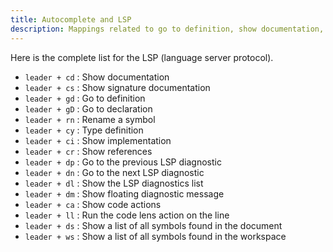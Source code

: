 ```yaml
---
title: Autocomplete and LSP 
description: Mappings related to go to definition, show documentation, type definitions and more.
---
```


Here is the complete list for the LSP (language server protocol).

- `leader + cd` : Show documentation
- `leader + cs` : Show signature documentation
- `leader + gd` : Go to definition
- `leader + gD` : Go to declaration
- `leader + rn` : Rename a symbol
- `leader + cy` : Type definition
- `leader + ci` : Show implementation
- `leader + cr` : Show references
- `leader + dp` : Go to the previous LSP diagnostic
- `leader + dn` : Go to the next LSP diagnostic
- `leader + dl` : Show the LSP diagnostics list
- `leader + dm` : Show floating diagnostic message
- `leader + ca` : Show code actions
- `leader + ll` : Run the code lens action on the line
- `leader + ds` : Show a list of all symbols found in the document
- `leader + ws` : Show a list of all symbols found in the workspace
